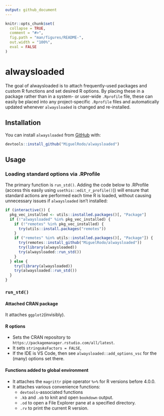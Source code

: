 ```yaml
---
output: github_document
---
```


```r
knitr::opts_chunk$set(
  collapse = TRUE,
  comment = "#>",
  fig.path = "man/figures/README-",
  out.width = "100%",
  eval = FALSE
)
```

# alwaysloaded

<!-- badges: start -->
<!-- badges: end -->

The goal of alwaysloaded is to attach frequently-used packages and custom R functions and set desired R options. By placing these in a package rather than in a system- or user-wide `.Rprofile` file, these can easily be placed into any project-specific `.Rprofile` files and automatically updated whenever `alwaysloaded` is changed and re-installed.

## Installation

You can install `alwaysloaded` from [GitHub](https://www.github.com)
with:

``` r
devtools::install_github("MiguelRodo/alwaysloaded")
```

## Usage

### Loading standard options via .RProfile

The primary function is `run_std()`. Adding the code below to .RProfile (access this easily using `usethis::edit_r_profile()`)) will ensure that standard actions are performed each time R is loaded, without causing unnecessary issues if `alwaysloaded` isn't installed:

```r
if (interactive()) {
  pkg_vec_installed <- utils::installed.packages()[, "Package"]
  if (!"alwaysloaded" %in% pkg_vec_installed) {
    if (!"remotes" %in% pkg_vec_installed) {
      try(utils::install.packages("remotes"))
    }
    if ("remotes" %in% utils::installed.packages()[, "Package"]) {
      try(remotes::install_github("MiguelRodo/alwaysloaded"))
      try(library(alwaysloaded))
      try(alwaysloaded::run_std())
    }
  } else {
    try(library(alwaysloaded))
    try(alwaysloaded::run_std())
  }
}
```

### `run_std()`

#### Attached CRAN package

It attaches `ggplot2`(invisibly).

#### R options

- Sets the CRAN repository to `https://packagemanager.rstudio.com/all/latest`.
- It sets `stringsAsFactors = FALSE`,
- If the IDE is VS Code, then see `alwaysloaded::add_options_vsc` for the (many) options set there.

#### Functions added to global environment

- It attaches the `magrittr` pipe operator `%>%` for R versions before 4.0.0.
- It attaches various convenience functions:
  - `devtools`-associated functions
  - `.kb` and `.ob` to knit and open `bookdown` output.
  - `.od` to open a File Explorer pane at a specified directory.
  - `.rv` to print the current R version.